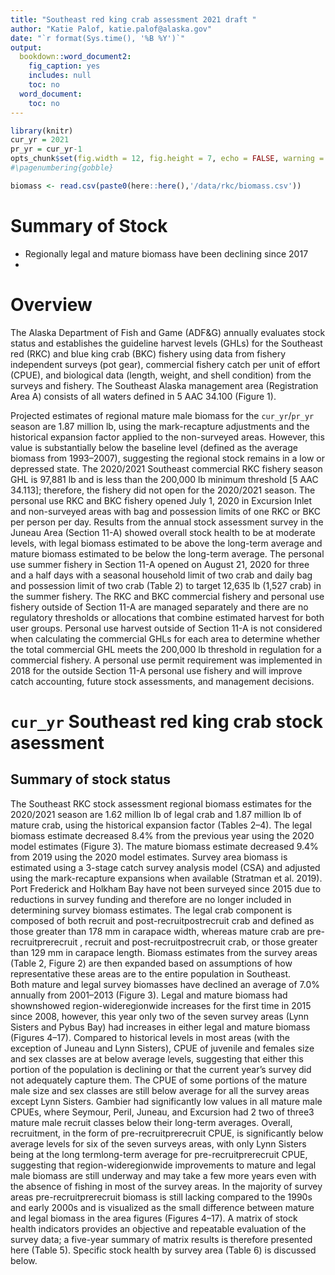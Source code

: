 ```yaml
---
title: "Southeast red king crab assessment 2021 draft "
author: "Katie Palof, katie.palof@alaska.gov"
date: "`r format(Sys.time(), '%B %Y')`"
output:
  bookdown::word_document2:
    fig_caption: yes
    includes: null
    toc: no
  word_document:
    toc: no
---
```

\pagenumbering{arabic}

```r
library(knitr)
cur_yr = 2021
pr_yr = cur_yr-1
opts_chunk$set(fig.width = 12, fig.height = 7, echo = FALSE, warning = FALSE, message = FALSE,  dpi=300)
#\pagenumbering{gobble}
```

```r
biomass <- read.csv(paste0(here::here(),'/data/rkc/biomass.csv'))

````

# Summary of Stock {-}
  - Regionally legal and mature biomass have been declining since 2017
  - 

# Overview {-}
The Alaska Department of Fish and Game (ADF&G) annually evaluates stock status and establishes the guideline harvest levels (GHLs) for the Southeast red (RKC) and blue king crab (BKC) fishery using data from fishery independent surveys (pot gear), commercial fishery catch per unit of effort (CPUE), and biological data (length, weight, and shell condition) from the surveys and fishery. The Southeast Alaska management area (Registration Area A) consists of all waters defined in 5 AAC 34.100 (Figure 1). 

Projected estimates of regional mature male biomass for the `cur_yr`/`pr_yr` season are 1.87 million lb, using the mark-recapture adjustments and the historical expansion factor applied to the non-surveyed areas. However, this value is substantially below the baseline level (defined as the average biomass from 1993–2007), suggesting the regional stock remains in a low or depressed state.
The 2020/2021 Southeast commercial RKC fishery season GHL is 97,881 lb and is less than the 200,000 lb minimum threshold [5 AAC 34.113]; therefore, the fishery did not open for the 2020/2021 season. The personal use RKC and BKC fishery opened July 1, 2020 in Excursion Inlet and non-surveyed areas with bag and possession limits of one RKC or BKC per person per day. Results from the annual stock assessment survey in the Juneau Area (Section 11-A) showed overall stock health to be at moderate levels, with legal biomass estimated to be above the long-term average and mature biomass estimated to be below the long-term average. The personal use summer fishery in Section 11-A opened on August 21, 2020 for three and a half days with a seasonal household limit of two crab and daily bag and possession limit of two crab (Table 2) to target 12,635 lb (1,527 crab) in the summer fishery.
The RKC and BKC commercial fishery and personal use fishery outside of Section 11-A are managed separately and there are no regulatory thresholds or allocations that combine estimated harvest for both user groups. Personal use harvest outside of Section 11-A is not considered when calculating the commercial GHLs for each area to determine whether the total commercial GHL meets the 200,000 lb threshold in regulation for a commercial fishery. A personal use permit requirement was implemented in 2018 for the outside Section 11-A personal use fishery and will improve catch accounting, future stock assessments, and management decisions.

# `cur_yr` Southeast red king crab stock asessment {-}

## Summary of stock status {-}
The Southeast RKC stock assessment regional biomass estimates for the 2020/2021 season are 1.62 million lb of legal crab and 1.87 million lb of mature crab, using the historical expansion factor (Tables 2–4). The legal biomass estimate decreased 8.4% from the previous year using the 2020 model estimates (Figure 3). The mature biomass estimate decreased 9.4% from 2019 using the 2020 model estimates. 
Survey area biomass is estimated using a 3-stage catch survey analysis model (CSA) and adjusted using the mark-recapture expansions  when available (Stratman et al. 2019). Port Frederick and Holkham Bay have not been surveyed since 2015 due to reductions in survey funding and therefore are no longer included in determining survey biomass estimates. The legal crab component is composed of both recruit and post-recruitpostrecruit crab and defined as those greater than 178 mm in carapace width, whereas mature crab are pre-recruitprerecruit  , recruit and post-recruitpostrecruit crab, or those greater than 129 mm in carapace length. Biomass estimates from the survey areas (Table 2, Figure 2) are then expanded based on assumptions of how representative these areas are to the entire population in Southeast.  
Both mature and legal survey biomasses have declined an average of 7.0% annually from 2001–2013 (Figure 3). Legal and mature biomass had shownshowed region-wideregionwide   increases for the first time in 2015 since 2008, however, this year only two of the seven survey areas (Lynn Sisters and Pybus Bay) had increases in either legal and mature biomass (Figures 4–17). 
Compared to historical levels in most areas (with the exception of Juneau and Lynn Sisters), CPUE of juvenile and females size and sex classes are at below average levels, suggesting that either this portion of the population is declining or that the current year’s survey did not adequately capture them. The CPUE of some portions of the mature male size and sex classes are still below average for all the survey areas except Lynn Sisters. Gambier had significantly low values in all mature male CPUEs, where Seymour, Peril, Juneau, and Excursion had 2 two of three3 mature male recruit classes below their long-term averages. Overall, recruitment, in the form of pre-recruitprerecruit CPUE, is significantly below average levels for six of the seven   surveys areas, with only Lynn Sisters being at the long termlong-term average for pre-recruitprerecruit CPUE, suggesting that region-wideregionwide improvements to mature and legal male biomass are still underway and may take a few more years even with the absence of fishing in most of the survey areas. In the majority of survey areas pre-recruitprerecruit biomass is still lacking compared to the 1990s and early 2000s and is visualized as the small difference between mature and legal biomass in the area figures (Figures 4–17). A matrix of stock health indicators provides an objective and repeatable evaluation of the survey data; a five-year summary of matrix results is therefore presented here (Table 5).  Specific stock health by survey area (Table 6) is discussed below.  

